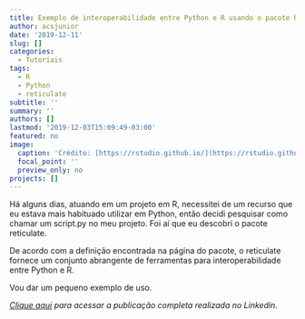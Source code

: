 ```yaml
---
title: Exemplo de interoperabilidade entre Python e R usando o pacote Reticulate
author: acsjunior
date: '2019-12-11'
slug: []
categories:
  - Tutoriais
tags:
  - R
  - Python
  - reticulate
subtitle: ''
summary: ''
authors: []
lastmod: '2019-12-03T15:09:49-03:00'
featured: no
image:
  caption: 'Crédito: [https://rstudio.github.io/](https://rstudio.github.io/reticulate/)'
  focal_point: ''
  preview_only: no
projects: []
---
```


Há alguns dias, atuando em um projeto em R, necessitei de um recurso que eu estava mais habituado utilizar em Python, então decidi pesquisar como chamar um script.py no meu projeto. Foi aí que eu descobri o pacote reticulate.

De acordo com a definição encontrada na página do pacote, o reticulate fornece um conjunto abrangente de ferramentas para interoperabilidade entre Python e R.

Vou dar um pequeno exemplo de uso. 

*[Clique aqui](https://www.linkedin.com/pulse/exemplo-de-interoperabilidade-entre-python-e-r-usando-antonio-c-/) para acessar a publicação completa realizada no Linkedin.*
